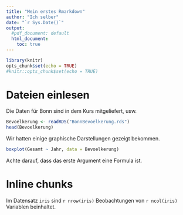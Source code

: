 ```yaml
---
title: "Mein erstes Rmarkdown"
author: "Ich selber"
date: "`r Sys.Date()`"
output:
  #pdf_document: default
  html_document:
    toc: true
---
```


```r
library(knitr)
opts_chunk$set(echo = TRUE)
#knitr::opts_chunk$set(echo = TRUE)
```

# Dateien einlesen

Die Daten für Bonn sind in dem Kurs mitgeliefert, usw.

```r
Bevoelkerung <- readRDS("BonnBevoelkerung.rds")
head(Bevoelkerung)
```

Wir hatten einige graphische Darstellungen gezeigt bekommen.


```r
boxplot(Gesamt ~ Jahr, data = Bevoelkerung)
```

Achte darauf, dass das erste Argument eine Formula ist.

# Inline chunks

Im Datensatz `iris` sind `r nrow(iris)` Beobachtungen von `r ncol(iris)` Variablen beinhaltet.




